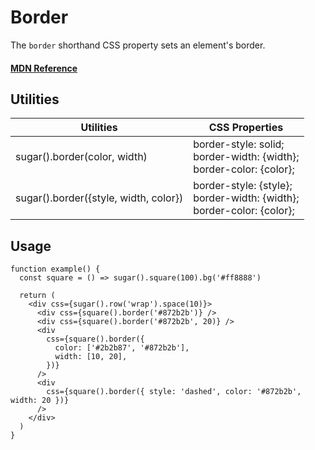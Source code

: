# Border

The `border` shorthand CSS property sets an element's border.

#### [MDN Reference](https://developer.mozilla.org/docs/Web/CSS/opacity)

## Utilities

| Utilities                             | CSS Properties                                                                 |
| ------------------------------------- | ------------------------------------------------------------------------------ |
| sugar().border(color, width)          | border-style: solid; <br/>border-width: {width}; <br/>border-color: {color};   |
| sugar().border({style, width, color}) | border-style: {style}; <br/>border-width: {width}; <br/>border-color: {color}; |

## Usage

```tsx live
function example() {
  const square = () => sugar().square(100).bg('#ff8888')

  return (
    <div css={sugar().row('wrap').space(10)}>
      <div css={square().border('#872b2b')} />
      <div css={square().border('#872b2b', 20)} />
      <div
        css={square().border({
          color: ['#2b2b87', '#872b2b'],
          width: [10, 20],
        })}
      />
      <div
        css={square().border({ style: 'dashed', color: '#872b2b', width: 20 })}
      />
    </div>
  )
}
```

